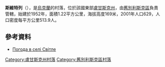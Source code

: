 {{coord|49|22|29|N|38|39|13|E|scale:100000|display=title}}

'''斯維特列'''（{{lang-uk|Світле}}），是[[烏克蘭|烏克蘭]]的村落，位於該國東部[[盧甘斯克州|盧甘斯克州]]，由[[舊別利斯克區|舊別利斯克區]]負責管轄，始建於1952年，面積1.22平方公里，海拔高度169米，2001年人口629，人口密度每平方公里513.9人。

==參考資料==
* [http://weather.in.ua/ua/lyganskaja/23422 Погода в селі Світле] {{Wayback|url=http://weather.in.ua/ua/lyganskaja/23422 |date=20160305080235 }}

{{DEFAULTSORT:Світле}}
[[Category:盧甘斯克州村落|Category:盧甘斯克州村落]]
[[Category:舊別利斯克區村落|Category:舊別利斯克區村落]]


{{Luhansk-geo-stub}}